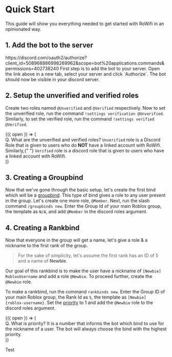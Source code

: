 
# Quick Start

This guide will show you everything needed to get started with RoWifi in an opinionated way.

## 1. Add the bot to the server

<Copyable>
  https://discord.com/oauth2/authorize?client_id=508968886998269962&scope=bot%20applications.commands&permissions=402738240
</Copyable>
First step is to add the bot to your server. Open the link above in a new tab, select
your server and click `Authorize`. The bot should now be visible in your discord
server.

## 2. Setup the unverified and verified roles

Create two roles named `@Unverified` and `@Verified` respectively. Now to set the unverified role,
run the command `!settings verification @Unverified`. Similarly, to set the verified role, run the command
`!settings verified @Verified`.

<Disclosure>
  {({ open }) => (
    <div className="border-t border-b py-2 border-[#333]">
      <Disclosure.Button className="flex items-center w-full">
        <span className="font-semibold">
          Q. What are the unverified and verified roles?
        </span>
        <ChevronDownIcon
          className={`${open ? "transform rotate-180" : ""} w-7 h-7 ml-auto`}
        />
      </Disclosure.Button>
      <Transition
        enter="transition duration-200 ease-out"
        enterFrom="transform opacity-0 -translate-y-6"
        enterTo="transform opacity-100 translate-y-0"
        leave="transition duration-200 ease-out"
        leaveFrom="transform opacity-100 translate-y-0"
        leaveTo="transform opacity-0 -translate-y-6"
      >
        <Disclosure.Panel as="p" className="mt-5">
          <code>Unverified</code> role is a Discord Role that is given to users
          who do <b>NOT</b> have a linked account with RoWifi. Similarly,{" "}
          <code>Verified</code> role is a discord role that is given to users
          who have a linked account with RoWifi.
        </Disclosure.Panel>
      </Transition>
    </div>
  )}
</Disclosure>

## 3. Creating a Groupbind

Now that we've gone through the basic setup, let's create the first bind which will be a [groupbind](/docs/groupbinds). This type
of bind gives a role to any user present in the group. Let's create one more role, `@Member`. Next, run the slash command
`/groupbinds new`. Enter the Group Id of your main Roblox group, the template as `N/A`, and add `@Member` in the discord roles argument.

## 4. Creating a Rankbind

Now that everyone in the group will get a name, let's give a role & a nickname to the first rank of the group.

> For the sake of simplicity, let's assume the first rank has an ID of 5 and a name of **Newbie**.

Our goal of this rankbind is to make the user have a nickname of `[Newbie] RobloxUsername` and add a role `@Newbie`. To proceed further,
create the `@Newbie` role.

To make a rankbind, run the command `rankbinds new`. Enter the Group ID of your main Roblox group, the Rank Id as `5`,
the template as `[Newbie] {roblox-username}`. Set the [priority](/docs/priority) to 1 and add the `@Newbie` role to the
discord roles argument.

<Disclosure>
  {({ open }) => (
    <div className="border-t border-b py-2 border-[#333]">
      <Disclosure.Button className="flex items-center w-full">
        <span className="font-semibold">Q. What is priority?</span>
        <ChevronDownIcon
          className={`${open ? "transform rotate-180" : ""} w-7 h-7 ml-auto`}
        />
      </Disclosure.Button>
      <Transition
        enter="transition duration-200 ease-out"
        enterFrom="transform opacity-0 -translate-y-6"
        enterTo="transform opacity-100 translate-y-0"
        leave="transition duration-200 ease-out"
        leaveFrom="transform opacity-100 translate-y-0"
        leaveTo="transform opacity-0 -translate-y-6"
      >
        <Disclosure.Panel className="mt-5">
          It is a number that informs the bot which bind to use for the nickname
          of a user. The bot will always choose the bind with the highest
          priority.
        </Disclosure.Panel>
      </Transition>
    </div>
  )}
</Disclosure>

Test

